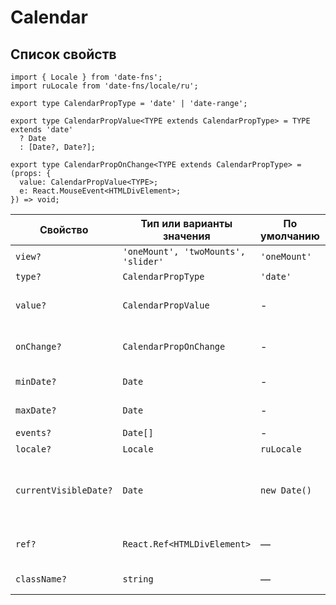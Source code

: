 # Calendar

## Список свойств

```tsx
import { Locale } from 'date-fns';
import ruLocale from 'date-fns/locale/ru';

export type CalendarPropType = 'date' | 'date-range';

export type CalendarPropValue<TYPE extends CalendarPropType> = TYPE extends 'date'
  ? Date
  : [Date?, Date?];

export type CalendarPropOnChange<TYPE extends CalendarPropType> = (props: {
  value: CalendarPropValue<TYPE>;
  e: React.MouseEvent<HTMLDivElement>;
}) => void;
```

| Свойство              | Тип или варианты значения           | По умолчанию | Описание                                                    |
| --------------------- | ----------------------------------- | ------------ | ----------------------------------------------------------- |
| `view?`               | `'oneMount', 'twoMounts', 'slider'` | `'oneMount'` | Вид календаря                                               |
| `type?`               | `CalendarPropType`                  | `'date'`     | тип календаря                                               |
| `value?`              | `CalendarPropValue`                 | -            | Выбранная дата или диапазон дат                             |
| `onChange?`           | `CalendarPropOnChange`              | -            | Выбранная дата или диапазон дат                             |
| `minDate?`            | `Date`                              | -            | ограничение выбора дат                                      |
| `maxDate?`            | `Date`                              | -            | ограничение выбора дат                                      |
| `events?`             | `Date[]`                            | -            | События                                                     |
| `locale?`             | `Locale`                            | `ruLocale`   | Локализация                                                 |
| `currentVisibleDate?` | `Date`                              | `new Date()` | Дата которая будет отображена при первом рендере компонента |
| `ref?`                | `React.Ref<HTMLDivElement>`         | —            | Ссылка на корневой DOM-элемент                              |
| `className?`          | `string`                            | —            | Дополнительные CSS-классы                                   |
